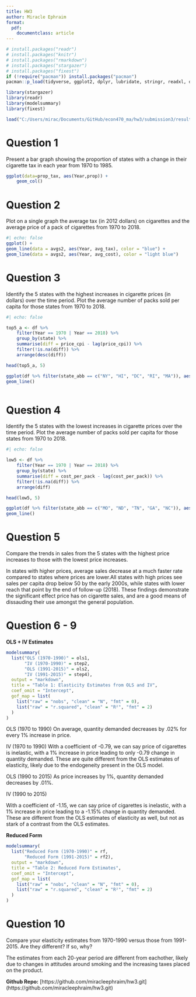 ```yaml
---
title: HW3
author: Miracle Ephraim
format:
  pdf:
    documentclass: article
---
```


```r


# install.packages("readr")
# install.packages("knitr")
# install.packages("rmarkdown")
# install.packages("stargazer")
# install.packages("fixest")
if (!require("pacman")) install.packages("pacman")
pacman::p_load(tidyverse, ggplot2, dplyr, lubridate, stringr, readxl, data.table, gdata)

library(stargazer)
library(readr)
library(modelsummary)
library(fixest)

load("C:/Users/mirac/Documents/GitHub/econ470_ma/hw3/submission3/results/hw_workspace1.Rdata")

```

# Question 1

Present a bar graph showing the proportion of states with a change in their cigarette tax in each year from 1970 to 1985.

```r


ggplot(data=prop_tax, aes(Year,prop)) +
    geom_col() 

```


# Question 2

Plot on a single graph the average tax (in 2012 dollars) on cigarettes and the average price of a pack of cigarettes from 1970 to 2018.

```r

#| echo: false
ggplot() +
geom_line(data = avgs2, aes(Year, avg_tax), color = "blue") +
geom_line(data = avgs2, aes(Year, avg_cost), color = "light blue") 

```


# Question 3

Identify the 5 states with the highest increases in cigarette prices (in dollars) over the time period. Plot the average number of packs sold per capita for those states from 1970 to 2018.

```r

#| echo: false

top5_a <- df %>%
    filter(Year == 1970 | Year == 2018) %>%
    group_by(state) %>%
    summarise(diff = price_cpi - lag(price_cpi)) %>%
    filter(!is.na(diff)) %>%
    arrange(desc(diff))

head(top5_a, 5)

ggplot(df %>% filter(state_abb == c("NY", "HI", "DC", "RI", "MA")), aes(Year, sales_per_capita, colour = state)) +
geom_line() 



```


# Question 4

Identify the 5 states with the lowest increases in cigarette prices over the time period. Plot the average number of packs sold per capita for those states from 1970 to 2018.

```r

#| echo: false

low5 <- df %>%
    filter(Year == 1970 | Year == 2018) %>%
    group_by(state) %>%
    summarise(diff = cost_per_pack - lag(cost_per_pack)) %>%
    filter(!is.na(diff)) %>%
    arrange(diff) 

head(low5, 5)

ggplot(df %>% filter(state_abb == c("MO", "ND", "TN", "GA", "NC")), aes(Year, sales_per_capita, colour = state)) +
geom_line() 

```


# Question 5

Compare the trends in sales from the 5 states with the highest price increases to those with the lowest price increases.

In states with higher prices, average sales decrease at a much faster rate compared to states where prices are lower.All states with high prices see sales per capita drop below 50 by the early 2000s, while states with lower reach that point by the end of follow-up (2018). These findings demonstrate the significant effect price has on cigarette sales, and are a good means of dissauding their use amongst the general population. 

# Question 6 - 9

**OLS + IV Estimates**

```r

modelsummary(
  list("OLS (1970-1990)" = ols1,
       "IV (1970-1990)" = step2,
       "OLS (1991-2015)" = ols2,
       "IV (1991-2015)" = step4),
  output = "markdown",
  title = "Table 1: Elasticity Estimates from OLS and IV",
  coef_omit = "Intercept",
  gof_map = list(
    list("raw" = "nobs", "clean" = "N", "fmt" = 0),
    list("raw" = "r.squared", "clean" = "R²", "fmt" = 2)
  )
)

```


OLS (1970 to 1990)
On average, quantity demanded decreases by .02% for every 1% increase in price.

IV (1970 to 1990)
With a coefficient of -0.79, we can say price of cigarettes is inelastic, with a 1% increase in price leading to only -0.79 change in quantity demanded. These are quite different from the OLS estimates of elasticity, likely due to the endogeneity present in the OLS model. 


OLS (1990 to 2015)
As price increases by 1%, quantity demanded decreases by .01%.

IV (1990 to 2015)

With a coefficient of -1.15, we can say price of cigarettes is inelastic, with a 1% increase in price leading to a -1.15% change in quantity demanded. These are different from the OLS estimates of elasticity as well, but not as stark of a contrast from the OLS estimates.



**Reduced Form**
```r

modelsummary(
  list("Reduced Form (1970-1990)" = rf,
       "Reduced Form (1991-2015)" = rf2),
  output = "markdown",
  title = "Table 2: Reduced Form Estimates",
  coef_omit = "Intercept",
  gof_map = list(
    list("raw" = "nobs", "clean" = "N", "fmt" = 0),
    list("raw" = "r.squared", "clean" = "R²", "fmt" = 2)
  )
)

```


# Question 10 

Compare your elasticity estimates from 1970-1990 versus those from 1991-2015. Are they different? If so, why?

The estimates from each 20-year period are different from eachother, likely due to changes in attitudes around smoking and the increasing taxes placed on the product. 

**Github Repo:** [https://github.com/miracleephraim/hw3.git] (https://github.com/miracleephraim/hw3.git)